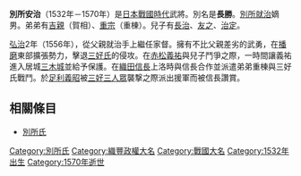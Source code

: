 {{unreferenced|time=2013-05-19T02:49:19+00:00}}
{{japanese|japanese=別所 安治|kana=べっしょ やすはる|romaji=Bessho Yasuharu}}
'''別所安治'''（1532年－1570年）是[[日本戰國時代|日本戰國時代]]武將。別名是'''長勝'''。[[別所就治|別所就治]]嫡男。弟弟有[[別所吉親|吉親]]（賀相）、[[別所重宗|重宗]]（重棟）。兒子有[[別所長治|長治]]、[[別所友之|友之]]、[[別所治定|治定]]。

[[弘治_(日本)|弘治]]2年（1556年），從父親就治手上繼任家督。擁有不比父親差劣的武勇，在[[播磨|播磨]]東部擴張勢力，擊退[[三好氏|三好氏]]的侵攻。在[[赤松義祐|赤松義祐]]與兒子鬥爭之際，一時間讓義祐進入居城[[三木城|三木城]]並給予保護。在[[織田信長|織田信長]]上洛時與信長合作並派遣弟弟重棟與三好氏戰鬥。於[[足利義昭|足利義昭]]被[[三好三人眾|三好三人眾]]襲撃之際派出援軍而被信長讚賞。

== 相關條目 ==
*[[別所氏|別所氏]]

[[Category:別所氏|Category:別所氏]]
[[Category:織豐政權大名|Category:織豐政權大名]]
[[Category:戰國大名|Category:戰國大名]]
[[Category:1532年出生|Category:1532年出生]]
[[Category:1570年逝世|Category:1570年逝世]]